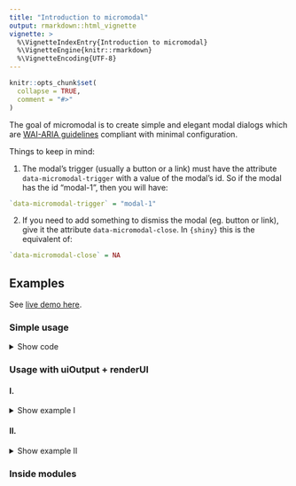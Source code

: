 ```yaml
---
title: "Introduction to micromodal"
output: rmarkdown::html_vignette
vignette: >
  %\VignetteIndexEntry{Introduction to micromodal}
  %\VignetteEngine{knitr::rmarkdown}
  %\VignetteEncoding{UTF-8}
---
```


```r
knitr::opts_chunk$set(
  collapse = TRUE,
  comment = "#>"
)
```

The goal of micromodal is to create simple and elegant modal dialogs which are 
[WAI-ARIA guidelines](https://www.w3.org/TR/wai-aria-practices-1.1/#dialog_modal) compliant with
minimal configuration.

Things to keep in mind:

1. The modal's trigger (usually a button or a link) must have the attribute
`data-micromodal-trigger` with a value of the modal's id. So if the modal has the id "modal-1", then you will have:

```r
`data-micromodal-trigger` = "modal-1"
```

2. If you need to add something to dismiss the modal (eg. button or link), give
it the attribute `data-micromodal-close`. In `{shiny}` this is the equivalent of:

```r
`data-micromodal-close` = NA
```
    
## Examples

See [live demo here](https://mwavu.shinyapps.io/micromodal/).

### Simple usage

<details>
<summary>Show code</summary>

```r
library(shiny)
library(micromodal)

server <- \(input, output, session) {

}

ui <- bslib::page(
  title = "Micromodal",
  theme = bslib::bs_theme(version = 5),
  # inform shiny to use {micromodal}:
  use_micromodal(),
  # your normal UI code:
  tags$div(
    class = "container",
    tags$div(
      class = "container my-5",
      tags$h1("Micromodal.js in Shiny", class = "mb-5"),
      # trigger for "modal-1"
      actionButton(
        inputId = "show_modal_1",
        label = "Exhibit 1",
        class = "btn-outline-primary px-3",
        `data-micromodal-trigger` = "modal-1"
      ),
      # trigger for "modal-2"
      actionButton(
        inputId = "show_modal_2",
        label = "Exhibit 2",
        class = "btn-outline-primary px-3",
        `data-micromodal-trigger` = "modal-2"
      )
    ),
    # modal-1:
    micromodal(
      id = "modal-1",
      title = "🔒 Login",
      content = tagList(
        textInput(
          inputId = "name",
          label = "Name",
          width = "400px"
        ),
        passwordInput(
          inputId = "password",
          label = tags$div(
            tags$span("Password"),
            tags$span("(required)", class = "text-muted fw-light")
          ),
          width = "400px"
        ) |> tagAppendAttributes(class = "mb-0"),
        tags$div(
          "Must be atleast 6 characters long.",
          class = "text-muted fw-light"
        )
      ),
      footer = tagList(
        tags$button(
          class = "modal__btn modal__btn-primary",
          "Continue"
        ),
        tags$a(
          href = "#",
          class = "ms-3",
          `data-micromodal-close` = NA,
          `aria-label` = "Close this dialog window",
          "Cancel"
        )
      )
    ),
    # modal-2:
    micromodal(
      id = "modal-2",
      title = "Micromodal 🔥",
      content = tagList(
        tags$p("This is a completely accessible modal."),
        tags$p(
          "Try hitting the",
          tags$code("tab"),
          "key* and notice how the focus stays",
          "within the modal itself. To close modal hit the",
          tags$code("esc"),
          "button, click on the overlay or just click the close button."
        ),
        tags$p("*", tags$code("alt + tab"), "in safari")
      ),
      footer = tagList(
        tags$button(
          class = "modal__btn modal__btn-primary",
          "Continue"
        ),
        tags$button(
          class = "modal__btn ms-2",
          `data-micromodal-close` = NA,
          `aria-label` = "Close this dialog window",
          "Close"
        )
      )
    )
  )
)

shinyApp(ui, server)
```

</details>

### Usage with uiOutput + renderUI

#### I.

<details>
<summary>Show example I</summary>

```r
library(shiny)
library(micromodal)

ui <- fluidPage(
  use_micromodal(),
  selectInput(
    inputId = "selector",
    label = "Pick a letter",
    choices = letters
  ),
  actionButton(
    inputId = "trigger",
    label = "Trigger modal",
    `data-micromodal-trigger` = "modal-1"
  ),
  uiOutput(outputId = "mymodal")
)

server <- \(input, output, session) {
  output$mymodal <- renderUI({
    tagList(
      micromodal(
        id = "modal-1",
        title = "Rendered serverside",
        content = tagList(
          tags$p(
            "You selected the letter '",
            input$selector,
            "'"
          )
        )
      )
    )
  })
}

shinyApp(ui, server)
```

</details>

#### II.

<details>
<summary>Show example II</summary>

```r
library(shiny)
library(micromodal)

ui <- fluidPage(
  use_micromodal(),
  selectInput(
    inputId = "selector",
    label = "Pick a letter",
    choices = letters
  ),
  uiOutput(outputId = "mymodal")
)

server <- \(input, output, session) {
  output$mymodal <- renderUI({
    tagList(
      actionButton(
        inputId = "trigger",
        label = "Trigger modal",
        `data-micromodal-trigger` = "modal-1"
      ),
      micromodal(
        id = "modal-1",
        title = "Rendered serverside",
        content = tagList(
          tags$p(
            "You selected the letter '",
            input$selector,
            "'"
          )
        )
      )
    )
  })
}

shinyApp(ui, server)
```

</details>

### Inside modules

